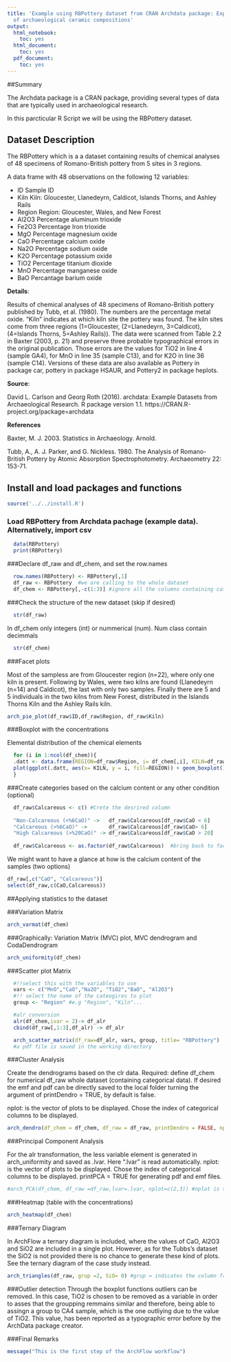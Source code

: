 ```yaml
---
title: 'Example using RBPottery dataset from CRAN Archdata package: Exploratory analysis
  of archaeological ceramic compositions'
output:
  html_notebook:
    toc: yes
  html_document:
    toc: yes
  pdf_document:
    toc: yes
---
```


##Summary

The Archdata package is a CRAN package, providing several types of data that are typically used in archaeological research. 

In this parcticular R Script we will be using the RBPottery dataset.

## Dataset Description

The RBPottery which is a a dataset containing results of chemical analyses of 48 specimens of Romano-British pottery from 5 sites in 3 regions. 

A data frame with 48 observations on the following 12 variables:

* ID Sample ID
* Kiln Kiln: Gloucester, Llanedeyrn, Caldicot, Islands Thorns, and Ashley Rails
* Region Region: Gloucester, Wales, and New Forest
* Al2O3 Percentage aluminum trioxide
* Fe2O3 Percentage Iron trioxide
* MgO Percentage magnesium oxide
* CaO Percentage calcium oxide
* Na2O Percentage sodium oxide
* K2O Percentage potassium oxide
* TiO2 Percentage titanium dioxide
* MnO Percentage manganese oxide
* BaO Percantage barium oxide

**Details**:

Results of chemical analyses of 48 specimens of Romano-British pottery published by Tubb, et al.
(1980). The numbers are the percentage metal oxide. "Kiln" indicates at which kiln site the pottery
was found. The kiln sites come from three regions (1=Gloucester, (2=Llanedeyrn, 3=Caldicot),
(4=Islands Thorns, 5=Ashley Rails)). The data were scanned from Table 2.2 in Baxter (2003, p.
21) and preserve three probable typographical errors in the original publication. Those errors are
the values for TiO2 in line 4 (sample GA4), for MnO in line 35 (sample C13), and for K2O in line
36 (sample C14). Versions of these data are also available as Pottery in package car, pottery in
package HSAUR, and Pottery2 in package heplots.

**Source**:

David L. Carlson and Georg Roth (2016). archdata: Example Datasets from Archaeological
Research. R package version 1.1. https://CRAN.R-project.org/package=archdata

**References**

Baxter, M. J. 2003. Statistics in Archaeology. Arnold.

Tubb, A., A. J. Parker, and G. Nickless. 1980. The Analysis of Romano-British Pottery by Atomic
Absorption Spectrophotometry. Archaeometry 22: 153-71.



## Install and load packages and functions
```r
source('../../install.R')
```


### Load RBPottery from Archdata pachage (example data). Alternatively, import csv
```r
  data(RBPottery)
  print(RBPottery)
```


###Declare df_raw and df_chem, and set the row.names
```r
  row.names(RBPottery) <- RBPottery[,1]
  df_raw <- RBPottery  #we are calling to the whole dataset
  df_chem <- RBPottery[,-c(1:3)] #ignore all the columns containing categorical data, 9 in this case. 
```

###Check the structure of the new dataset (skip if desired)
```r
  str(df_raw)
```
In df_chem only integers (int) or nummerical (num). Num class contain decimmals 
```r
  str(df_chem)
```

###Facet plots

Most of the sampless are from Gloucester region (n=22), where only one kiln is present. Following by Wales, were two kilns are found (Llanedeyrn (n=14) and Caldicot), the last with only two samples. Finally there are 5 and 5 individuals in the two kilns from New Forest, distributed in the Islands Thorns Kiln and the Ashley Rails kiln.

```r
arch_pie_plot(df_raw$ID,df_raw$Region, df_raw$Kiln)
```

###Boxplot with the concentrations

Elemental distribution of the chemical elements
```r
  for (i in 1:ncol(df_chem)){
  .datt <- data.frame(REGION=df_raw$Region, i= df_chem[,i], KILN=df_raw$Kiln)
  plot(ggplot(.datt, aes(x= KILN, y = i, fill=REGION)) + geom_boxplot() + ylab(colnames(df_chem)[i]))
  }
```

###Create categories based on the calcium content or any other condition (optional)
```r
  df_raw$Calcareous <- c() #Crete the desrired column
  
  "Non-Calcareous (<%6CaO)" ->   df_raw$Calcareous[df_raw$CaO < 6]
  "Calcareous (>%6CaO)" ->       df_raw$Calcareous[df_raw$CaO> 6]
  "High Calcareous (>%20CaO)" -> df_raw$Calcareous[df_raw$CaO > 20]
   
  df_raw$Calcareous <- as.factor(df_raw$Calcareous)  #bring back to factors
```


We might want to have a glance at how is the calcium content of the samples (two options)
```r
df_raw[,c("CaO", "Calcareous")]
select(df_raw,c(CaO,Calcareous)) 
```
##Applying statistics to the dataset

###Variation Matrix
```r
arch_varmat(df_chem)
```





###Graphically: Variation Matrix (MVC) plot, MVC dendrogram and CodaDendrogram
```r
arch_uniformity(df_chem)
```

###Scatter plot Matrix
```r
  #!!select this with the variables to use 
  vars <- c("MnO","CaO","Na2O", "TiO2","BaO", "Al2O3") 
  #!! select the name of the cateogires to plot
  group <- "Region" #e.g "Region", "Kiln"...

  #alr conversion
  alr(df_chem,ivar = 2)-> df_alr
  cbind(df_raw[,1:3],df_alr) -> df_alr

  arch_scatter_matrix(df_raw=df_alr, vars, group, title= "RBPottery")
  #a pdf file is saved in the working directory
```

###Cluster Analysis

Create the dendrograms based on the clr data. Required: define df_chem for numerical df_raw whole dataset (containing categorical data). If desired the emf and pdf can be directly saved to the local folder turning the argument of printDendro = TRUE, by default is false.

nplot: is the vector of plots to be displayed. Chose the index of categorical columns to be displayed. 

```r
arch_dendro(df_chem = df_chem, df_raw = df_raw, printDendro = FALSE, nplot=c(2,3))
```




###Principal Component Analysis 

For the alr transformation, the less variable element is generated in arch_uniformity and saved as .lvar.
Here ".lvar" is read automatically. 
nplot: is the vector of plots to be displayed. Chose the index of categorical columns to be displayed. 
printPCA = TRUE for generating pdf and emf files. 

```r
#arch_PCA(df_chem, df_raw =df_raw,lvar=.lvar, nplot=c(2,3)) #nplot is the vector containing categories to be shown
```

###Heatmap (table with the concentrations)
```r
arch_heatmap(df_chem)
```

###Ternary Diagram

In ArchFlow a ternary diagram is included, where the values of CaO, \ch Al2O3 and \ch SiO2 are included in a single plot. However, as for the Tubbs's dataset the \ch SiO2 is not provided there is no chance to generate these kind of plots. See the ternary diagram of the case study instead. 

```r
arch_triangles(df_raw, grup =2, SiO= 0) #grup = indicates the column from which the factors will be for the legend 
```

###Outlier detection 
Through the boxplot functions outliers can be removed. 
In this case, TiO2 is chosen to be removed as a variable in order to asses that the groupping remmains similar and therefore, being able to assingn a group to CA4 sample, which is the one outliying due to the value of TiO2. This value, has been reported as a typographic error before by the ArchData package creator. 


###Final Remarks

```r
message("This is the first step of the ArchFlow workflow")
```




